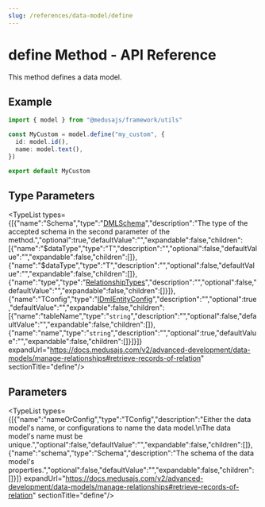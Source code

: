 ```yaml
---
slug: /references/data-model/define
---
```



# define Method - API Reference

This method defines a data model.

## Example

```ts
import { model } from "@medusajs/framework/utils"

const MyCustom = model.define("my_custom", {
  id: model.id(),
  name: model.text(),
})

export default MyCustom
```

## Type Parameters

<TypeList types={[{"name":"Schema","type":"[DMLSchema](../../../../../types/DmlTypes/types/types.DmlTypes.DMLSchema/page.mdx)","description":"The type of the accepted schema in the second parameter of the method.","optional":true,"defaultValue":"","expandable":false,"children":[{"name":"$dataType","type":"T","description":"","optional":false,"defaultValue":"","expandable":false,"children":[]},{"name":"$dataType","type":"T","description":"","optional":false,"defaultValue":"","expandable":false,"children":[]},{"name":"type","type":"[RelationshipTypes](../../../../../types/DmlTypes/types/types.DmlTypes.RelationshipTypes/page.mdx)","description":"","optional":false,"defaultValue":"","expandable":false,"children":[]}]},{"name":"TConfig","type":"[IDmlEntityConfig](../../../../../types/DmlTypes/types/types.DmlTypes.IDmlEntityConfig/page.mdx)","description":"","optional":true,"defaultValue":"","expandable":false,"children":[{"name":"tableName","type":"`string`","description":"","optional":false,"defaultValue":"","expandable":false,"children":[]},{"name":"name","type":"`string`","description":"","optional":true,"defaultValue":"","expandable":false,"children":[]}]}]} expandUrl="https://docs.medusajs.com/v2/advanced-development/data-models/manage-relationships#retrieve-records-of-relation" sectionTitle="define"/>

## Parameters

<TypeList types={[{"name":"nameOrConfig","type":"TConfig","description":"Either the data model's name, or configurations to name the data model.\nThe data model's name must be unique.","optional":false,"defaultValue":"","expandable":false,"children":[]},{"name":"schema","type":"Schema","description":"The schema of the data model's properties.","optional":false,"defaultValue":"","expandable":false,"children":[]}]} expandUrl="https://docs.medusajs.com/v2/advanced-development/data-models/manage-relationships#retrieve-records-of-relation" sectionTitle="define"/>

